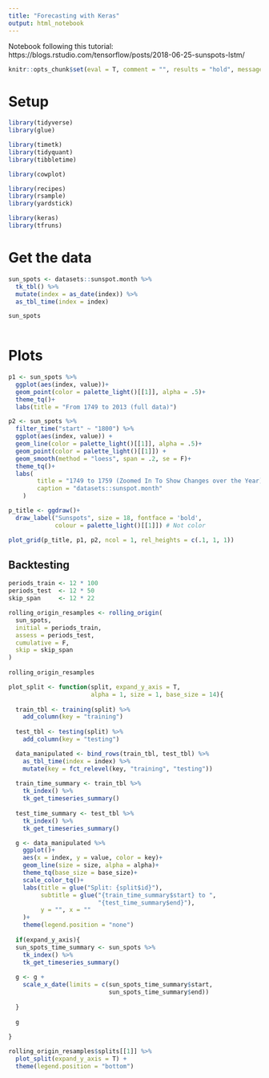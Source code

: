 ```yaml
---
title: "Forecasting with Keras"
output: html_notebook
---
```


Notebook following this tutorial: https://blogs.rstudio.com/tensorflow/posts/2018-06-25-sunspots-lstm/

```r
knitr::opts_chunk$set(eval = T, comment = "", results = "hold", message = F, tidy = T)
```



# Setup

```r
library(tidyverse)
library(glue)

library(timetk)
library(tidyquant)
library(tibbletime)

library(cowplot)

library(recipes)
library(rsample)
library(yardstick)

library(keras)
library(tfruns)

```
# Get the data

```r
sun_spots <- datasets::sunspot.month %>% 
  tk_tbl() %>% 
  mutate(index = as_date(index)) %>% 
  as_tbl_time(index = index)

sun_spots
  
```


# Plots

```r
p1 <- sun_spots %>% 
  ggplot(aes(index, value))+
  geom_point(color = palette_light()[[1]], alpha = .5)+
  theme_tq()+
  labs(title = "From 1749 to 2013 (full data)")

p2 <- sun_spots %>% 
  filter_time("start" ~ "1800") %>% 
  ggplot(aes(index, value)) + 
  geom_line(color = palette_light()[[1]], alpha = .5)+
  geom_point(color = palette_light()[[1]]) + 
  geom_smooth(method = "loess", span = .2, se = F)+
  theme_tq()+
  labs(
        title = "1749 to 1759 (Zoomed In To Show Changes over the Year)",
        caption = "datasets::sunspot.month"
    )

p_title <- ggdraw()+
  draw_label("Sunspots", size = 18, fontface = 'bold',
             colour = palette_light()[[1]]) # Not color

plot_grid(p_title, p1, p2, ncol = 1, rel_heights = c(.1, 1, 1))

```

## Backtesting


```r
periods_train <- 12 * 100
periods_test  <- 12 * 50
skip_span     <- 12 * 22

rolling_origin_resamples <- rolling_origin(
  sun_spots, 
  initial = periods_train, 
  assess = periods_test, 
  cumulative = F, 
  skip = skip_span
)
  
rolling_origin_resamples

```


```r
plot_split <- function(split, expand_y_axis = T, 
                       alpha = 1, size = 1, base_size = 14){
  
  train_tbl <- training(split) %>% 
    add_column(key = "training")
  
  test_tbl <- testing(split) %>% 
    add_column(key = "testing")

  data_manipulated <- bind_rows(train_tbl, test_tbl) %>% 
    as_tbl_time(index = index) %>% 
    mutate(key = fct_relevel(key, "training", "testing"))
  
  train_time_summary <- train_tbl %>% 
    tk_index() %>% 
    tk_get_timeseries_summary()
  
  test_time_summary <- test_tbl %>% 
    tk_index() %>% 
    tk_get_timeseries_summary()

  g <- data_manipulated %>% 
    ggplot()+
    aes(x = index, y = value, color = key)+
    geom_line(size = size, alpha = alpha)+
    theme_tq(base_size = base_size)+
    scale_color_tq()+
    labs(title = glue("Split: {split$id}"),
         subtitle = glue("{train_time_summary$start} to ", 
                         "{test_time_summary$end}"), 
         y = "", x = ""
    )+
    theme(legend.position = "none")
  
  if(expand_y_axis){
  sun_spots_time_summary <- sun_spots %>% 
    tk_index() %>% 
    tk_get_timeseries_summary()
      
  g <- g + 
    scale_x_date(limits = c(sun_spots_time_summary$start, 
                            sun_spots_time_summary$end))
  
  }
  
  g
  
}
```

```r
rolling_origin_resamples$splits[[1]] %>% 
  plot_split(expand_y_axis = T) +
  theme(legend.position = "bottom")
```










